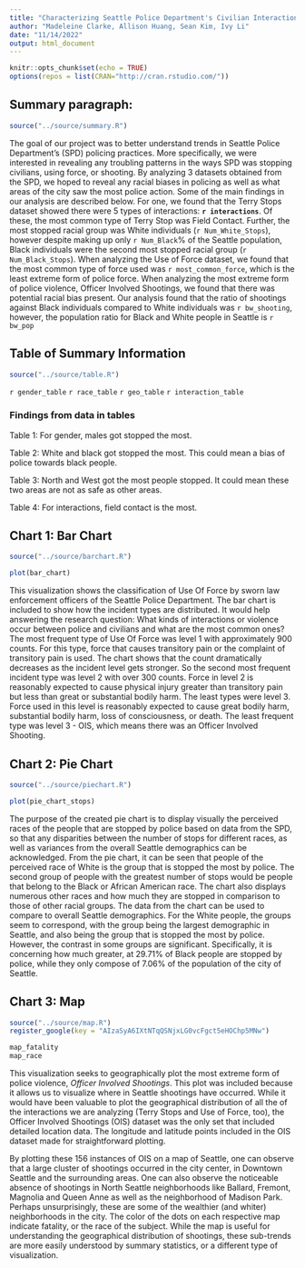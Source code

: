 ```yaml
---
title: "Characterizing Seattle Police Department's Civilian Interactions"
author: "Madeleine Clarke, Allison Huang, Sean Kim, Ivy Li"
date: "11/14/2022"
output: html_document
---
```


```r
knitr::opts_chunk$set(echo = TRUE)
options(repos = list(CRAN="http://cran.rstudio.com/"))
```

## Summary paragraph:
``` r
source("../source/summary.R")
```
The goal of our project was to better understand trends in Seattle Police Department's (SPD) policing practices. More specifically, we were interested in revealing any troubling patterns in the ways SPD was stopping civilians, using force, or shooting. By analyzing 3 datasets obtained from the SPD, we hoped to reveal any racial biases in policing as well as what areas of the city saw the most police action. Some of the main findings in our analysis are described below. 
For one, we found that the Terry Stops dataset showed there were 5 types of interactions: **`r interactions`**. Of these, the most common type of Terry Stop was Field Contact. Further, the most stopped racial group was White individuals (`r Num_White_Stops`), however despite making up only `r Num_Black`% of the Seattle population, Black individuals were the second most stopped racial group (`r Num_Black_Stops`). 
When analyzing the Use of Force dataset, we found that the most common type of force used was `r most_common_force`, which is the least extreme form of police force. When analyzing the most extreme form of police violence, Officer Involved Shootings, we found that there was potential racial bias present. Our analysis found that the ratio of shootings against Black individuals compared to White individuals was `r bw_shooting`, however, the population ratio for Black and White people in Seattle is `r bw_pop`

## Table of Summary Information
``` r
source("../source/table.R")
```
`r gender_table`
`r race_table`
`r geo_table`
`r interaction_table`

### Findings from data in tables

Table 1: For gender, males got stopped the most.

Table 2: White and black got stopped the most. This could mean a bias of police towards black people.

Table 3: North and West got the most people stopped. It could mean these two areas are not as safe as other areas.

Table 4: For interactions, field contact is the most.

## Chart 1: Bar Chart
``` r
source("../source/barchart.R")
```

``` r
plot(bar_chart)
```

This visualization shows the classification of Use Of Force by sworn law enforcement officers of the Seattle Police Department. The bar chart is included to show how the incident types are distributed. It would help answering the research question: What kinds of interactions or violence occur between police and civilians and what are the most common ones? The most frequent type of Use Of Force was level 1 with approximately 900 counts. For this type, force that causes transitory pain or the complaint of transitory pain is used. The chart shows that the count dramatically decreases as the incident level gets stronger. So the second most frequent incident type was level 2 with over 300 counts. Force in level 2 is reasonably expected to cause physical injury greater than transitory pain but less than great or substantial bodily harm. The least types were level 3. Force used in this level is reasonably expected to cause great bodily harm, substantial bodily harm, loss of consciousness, or death. The least frequent type was level 3 - OIS, which means there was an Officer Involved Shooting.

## Chart 2: Pie Chart
``` r
source("../source/piechart.R")
```

``` r
plot(pie_chart_stops)
```

The purpose of the created pie chart is to display visually the perceived races of the people that are stopped by police based on data from the SPD, so that any disparities between the number of stops for different races, as well as variances from the overall Seattle demographics can be acknowledged. From the
pie chart, it can be seen that people of the perceived race of White is the group that is stopped the most by police. The second group of people with the greatest number of stops would be people that belong to the Black or African American race. The chart also displays numerous other races and how much they are stopped in comparison to those of other racial groups. The data from the chart can be used to compare to overall Seattle demographics. For the White people, the groups seem to correspond, with the group being the largest demographic in Seattle, and also being the group that is stopped the most by police. However, the contrast in some groups are significant. Specifically, it is concerning how much greater, at 29.71% of Black people are stopped by police, while they only compose of 7.06% of the population of
the city of Seattle.

## Chart 3: Map
``` r
source("../source/map.R")
register_google(key = "AIzaSyA6IXtNTqQSNjxLG0vcFgct5eHOChp5MNw")
```

``` r
map_fatality
map_race
```

This visualization seeks to geographically plot the most extreme form of police violence, _Officer Involved Shootings_. This plot was included because it allows us to visualize where in Seattle shootings have occurred. While it would have been valuable to plot the geographical distribution of all the of the interactions we are analyzing (Terry Stops and Use of Force, too), the Officer Involved Shootings (OIS) dataset was the only set that included detailed location data. The longitude and latitude points included in the OIS dataset made for straightforward plotting.

By plotting these 156 instances of OIS on a map of Seattle, one can observe that a large cluster of shootings occurred in the city center, in Downtown Seattle and the surrounding areas. One can also observe the noticeable absence of shootings in North Seattle neighborhoods like Ballard, Fremont, Magnolia and Queen Anne as well as the neighborhood of Madison Park. Perhaps unsurprisingly, these are some of the wealthier (and whiter) neighborhoods in the city. The color of the dots on each respective map indicate fatality, or the race of the subject. While the map is useful for understanding the geographical distribution of shootings, these sub-trends are more easily understood by summary statistics, or a different type of visualization.
